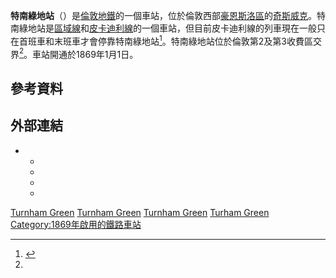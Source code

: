 {{TfL Translations}}
{{expand|time=2016-03-09T02:01:09+00:00}}
{{refimprove|time=2016-03-09T02:01:09+00:00}}
{{Infobox London station
|symbol       = 特南綠地
| name        = 特南綠地<br />Turnham Green 
| image_name  = Turnham Green tube station - geograph.org.uk - 899063.jpg
| manager     = [[倫敦地鐵|倫敦地鐵]] 
| fare_zone   = 2 
| fare_zone_1 = 3 
| locale      = [[奇斯威克|奇斯威克]]
| borough     = [[豪恩斯洛區|豪恩斯洛區]] 
| years1=1869 | years2=1870 | years3=1877 | years4=1878 | years5=1879 | years6=1880 | years7=1894 | years8=1906 | years9=1910 | years10=1916 | years11=1963 
| events1=Opened (L&SWR) | events2=Started and Ended (GWR) | events3=Started (MR and DR) | events4=Started "Super Outer Circle" (Midland) | events5= Opened Ealing Broadway branch (DR)| events6=Ended "Super Outer Circle"| events7=Started (GWR)| events8=Ended (MR)| events9=Ended (GWR)| events10=Ended (L&SWR)| events11=Started (Piccadilly) 
| platforms   = 4 
<!--| tubeexits06 = 5.914
| tubeexits07 = {{decrease}} 5.90
| tubeexits08 = {{increase}} 5.99
| tubeexits09 = {{decrease}} 5.85-->
| latitude=51.49527|longitude=-0.255
}}

'''特南綠地站'''（{{lang-en|Turnham Green tube station}}）是[[倫敦地鐵|倫敦地鐵]]的一個車站，位於倫敦西部[[豪恩斯洛區|豪恩斯洛區]]的[[奇斯威克|奇斯威克]]。特南綠地站是[[區域線|區域線]]和[[皮卡迪利線|皮卡迪利線]]的一個車站，但目前皮卡迪利線的列車現在一般只在首班車和末班車才會停靠特南綠地站<ref name=tubemap>{{cite map/Standard Tube Map}}</ref>。特南綠地站位於倫敦第2及第3收費區交界<ref name=tubemap />。車站開通於1869年1月1日。
==參考資料==
{{reflist}}
==外部連結==
{{commons category|Turnham Green tube station}}
* {{cite web | url=http://www.ltmcollection.org/photos/results/results.html?IXsearch=Turnham+Green&button=GO%21 | title=Turnham Green | publisher=London Transport Museum | work=Photographic Archive | access-date=2016-02-28 | archive-date=2017-01-14 | archive-url=https://web.archive.org/web/20170114164855/http://www.ltmcollection.org/photos/results/results.html?IXsearch=Turnham+Green&button=GO%21 | dead-url=no }}
** {{ltmcollection|l6/i00002l6.jpg|Turnham Green station, circa 1911}}
** {{ltmcollection|l7/i00002l7.jpg|Turnham Green station, 1934}}
** {{ltmcollection|93/9826493.jpg|Booking Hall, 1939}}
** {{ltmcollection|76/9872976.jpg|Booking Hall, 1965}}

{{倫敦地鐵區域線}}
{{倫敦地鐵皮卡迪利線}}

[[Category:皮卡迪利線車站|Turnham Green]]
[[Category:區域線車站|Turnham Green]]
[[Category:豪恩斯洛區鐵路車站|Turnham Green]]
[[Category:倫敦通宵地鐵車站|Turham Green]]
[[Category:1869年啟用的鐵路車站|Category:1869年啟用的鐵路車站]]